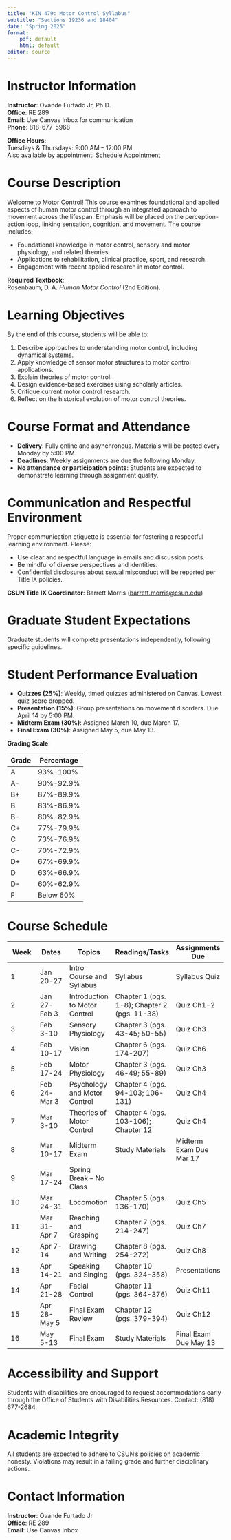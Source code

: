 ```yaml
---
title: "KIN 479: Motor Control Syllabus"
subtitle: "Sections 19236 and 18404"
date: "Spring 2025"
format:
    pdf: default
    html: default
editor: source
---
```


# Instructor Information

**Instructor**: Ovande Furtado Jr, Ph.D.\
**Office**: RE 289\
**Email**: Use Canvas Inbox for communication\
**Phone**: 818-677-5968

**Office Hours**:\
Tuesdays & Thursdays: 9:00 AM – 12:00 PM\
Also available by appointment: [Schedule Appointment](https://bit.ly/drfurtado-appointment)

# Course Description

Welcome to Motor Control! This course examines foundational and applied aspects of human motor control through an integrated approach to movement across the lifespan. Emphasis will be placed on the perception-action loop, linking sensation, cognition, and movement. The course includes:

-   Foundational knowledge in motor control, sensory and motor physiology, and related theories.\
-   Applications to rehabilitation, clinical practice, sport, and research.\
-   Engagement with recent applied research in motor control.

**Required Textbook**:\
Rosenbaum, D. A. *Human Motor Control* (2nd Edition).

# Learning Objectives

By the end of this course, students will be able to:

1.  Describe approaches to understanding motor control, including dynamical systems.\
2.  Apply knowledge of sensorimotor structures to motor control applications.\
3.  Explain theories of motor control.\
4.  Design evidence-based exercises using scholarly articles.\
5.  Critique current motor control research.\
6.  Reflect on the historical evolution of motor control theories.

# Course Format and Attendance

-   **Delivery**: Fully online and asynchronous. Materials will be posted every Monday by 5:00 PM.
-   **Deadlines**: Weekly assignments are due the following Monday.
-   **No attendance or participation points**: Students are expected to demonstrate learning through assignment quality.

# Communication and Respectful Environment

Proper communication etiquette is essential for fostering a respectful learning environment. Please:

-   Use clear and respectful language in emails and discussion posts.
-   Be mindful of diverse perspectives and identities.\
-   Confidential disclosures about sexual misconduct will be reported per Title IX policies.

**CSUN Title IX Coordinator**: Barrett Morris ([barrett.morris\@csun.edu](mailto:barrett.morris@csun.edu))

# Graduate Student Expectations

Graduate students will complete presentations independently, following specific guidelines.

# Student Performance Evaluation

-   **Quizzes (25%)**: Weekly, timed quizzes administered on Canvas. Lowest quiz score dropped.
-   **Presentation (15%)**: Group presentations on movement disorders. Due April 14 by 5:00 PM.
-   **Midterm Exam (30%)**: Assigned March 10, due March 17.
-   **Final Exam (30%)**: Assigned May 5, due May 13.

**Grading Scale**:

| Grade | Percentage |
|-------|------------|
| A     | 93%-100%   |
| A-    | 90%-92.9%  |
| B+    | 87%-89.9%  |
| B     | 83%-86.9%  |
| B-    | 80%-82.9%  |
| C+    | 77%-79.9%  |
| C     | 73%-76.9%  |
| C-    | 70%-72.9%  |
| D+    | 67%-69.9%  |
| D     | 63%-66.9%  |
| D-    | 60%-62.9%  |
| F     | Below 60%  |

# Course Schedule

| Week | Dates        | Topics                        | Readings/Tasks                               | Assignments Due         |
|-------------|-------------|--------------|---------------------|-------------|
| 1    | Jan 20-27    | Intro Course and Syllabus     | Syllabus                                     | Syllabus Quiz           |
| 2    | Jan 27-Feb 3 | Introduction to Motor Control | Chapter 1 (pgs. 1-8); Chapter 2 (pgs. 11-38) | Quiz Ch1-2              |
| 3    | Feb 3-10     | Sensory Physiology            | Chapter 3 (pgs. 43-45; 50-55)                | Quiz Ch3                |
| 4    | Feb 10-17    | Vision                        | Chapter 6 (pgs. 174-207)                     | Quiz Ch6                |
| 5    | Feb 17-24    | Motor Physiology              | Chapter 3 (pgs. 46-49; 55-89)                | Quiz Ch3                |
| 6    | Feb 24-Mar 3 | Psychology and Motor Control  | Chapter 4 (pgs. 94-103; 106-131)             | Quiz Ch4                |
| 7    | Mar 3-10     | Theories of Motor Control     | Chapter 4 (pgs. 103-106); Chapter 12         | Quiz Ch4                |
| 8    | Mar 10-17    | Midterm Exam                  | Study Materials                              | Midterm Exam Due Mar 17 |
| 9    | Mar 17-24    | Spring Break – No Class       |                                              |                         |
| 10   | Mar 24-31    | Locomotion                    | Chapter 5 (pgs. 136-170)                     | Quiz Ch5                |
| 11   | Mar 31-Apr 7 | Reaching and Grasping         | Chapter 7 (pgs. 214-247)                     | Quiz Ch7                |
| 12   | Apr 7-14     | Drawing and Writing           | Chapter 8 (pgs. 254-272)                     | Quiz Ch8                |
| 13   | Apr 14-21    | Speaking and Singing          | Chapter 10 (pgs. 324-358)                    | Presentations           |
| 14   | Apr 21-28    | Facial Control                | Chapter 11 (pgs. 364-376)                    | Quiz Ch11               |
| 15   | Apr 28-May 5 | Final Exam Review             | Chapter 12 (pgs. 379-394)                    | Quiz Ch12               |
| 16   | May 5-13     | Final Exam                    | Study Materials                              | Final Exam Due May 13   |

# Accessibility and Support

Students with disabilities are encouraged to request accommodations early through the Office of Students with Disabilities Resources. Contact: (818) 677-2684.

# Academic Integrity

All students are expected to adhere to CSUN's policies on academic honesty. Violations may result in a failing grade and further disciplinary actions.

# Contact Information

**Instructor**: Ovande Furtado Jr\
**Office**: RE 289\
**Email**: Use Canvas Inbox